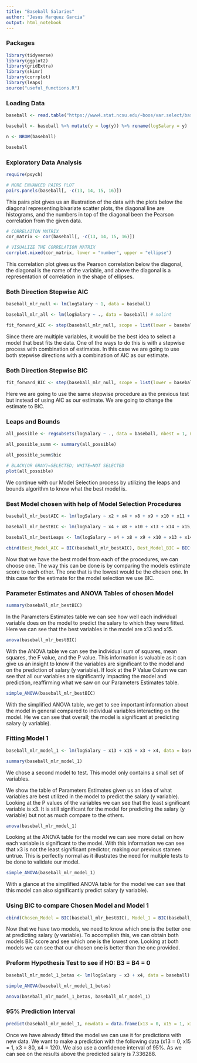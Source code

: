 ---
title: "Baseball Salaries"
author: "Jesus Marquez Garcia"
output: html_notebook
---

### Packages
```{r, message = FALSE, warning = FALSE}
library(tidyverse)
library(ggplot2)
library(gridExtra)
library(skimr)
library(corrplot)
library(leaps)
source("useful_functions.R")
```

### Loading Data
```{r}
baseball <- read.table("https://www4.stat.ncsu.edu/~boos/var.select/baseball.txt", sep = ",", header = TRUE) # nolint

baseball <- baseball %>% mutate(y = log(y)) %>% rename(logSalary = y)

n <- NROW(baseball)

baseball
```

### Exploratory Data Analysis
```{r, message = FALSE, warning = FALSE}
require(psych)
```

```{r}
# MORE ENHANCED PAIRS PLOT
pairs.panels(baseball[, -c(13, 14, 15, 16)])
```

This pairs plot gives us an illustration of the data with the plots below the diagonal representing bivariate scatter plots, the diagonal line are histograms, and the numbers in top of the diagonal been the Pearson correlation from the given data.

```{r}
# CORRELAITON MATRIX
cor_matrix <- cor(baseball[, -c(13, 14, 15, 16)])

# VISUALIZE THE CORRELATION MATRIX
corrplot.mixed(cor_matrix, lower = "number", upper = "ellipse")
```

This correlation plot gives us the Pearson correlation below the diagonal, the diagonal is the name of the variable, and above the diagonal is a representation of correlation in the shape of ellipses.

### Both Direction Stepwise AIC 
```{r}
baseball_mlr_null <- lm(logSalary ~ 1, data = baseball)

baseball_mlr_all <- lm(logSalary ~ ., data = baseball) # nolint

fit_forward_AIC <- step(baseball_mlr_null, scope = list(lower = baseball_mlr_null, upper = baseball_mlr_all), direction = "both", k = 2) # nolint
```

Since there are multiple variables, it would be the best idea to select a model that best fits the data. One of the ways to do this is with a stepwise process with combination of estimates. In this case we are going to use both stepwise directions with a combination of AIC as our estimate.

### Both Direction Stepwise BIC
```{r}
fit_forward_BIC <- step(baseball_mlr_null, scope = list(lower = baseball_mlr_null, upper = baseball_mlr_all), direction = "both", k=log(n)) # nolint
```

Here we are going to use the same stepwise procedure as the previous test but instead of using AIC as our estimate. We are going to change the estimate to BIC.

### Leaps and Bounds
```{r}
all_possible <- regsubsets(logSalary ~ ., data = baseball, nbest = 1, method = "exhaustive") # nolint

all_possible_summ <- summary(all_possible)

all_possible_summ$bic

# BLACK(OR GRAY)=SELECTED; WHITE=NOT SELECTED
plot(all_possible)
```

We continue with our Model Selection process by utilizing the leaps and bounds algorithm to know what the best model is.

### Best Model chosen with help of Model Selection Procedures
```{r}
baseball_mlr_bestAIC <- lm(logSalary ~ x2 + x4 + x8 + x9 + x10 + x11 + x13 + x14 + x15, data = baseball) # nolint

baseball_mlr_bestBIC <- lm(logSalary ~ x4 + x8 + x10 + x13 + x14 + x15, data = baseball) # nolint

baseball_mlr_bestLeaps <- lm(logSalary ~ x4 + x8 + x9 + x10 + x13 + x14 + x15, data = baseball) # nolint

cbind(Best_Model_AIC = BIC(baseball_mlr_bestAIC), Best_Model_BIC = BIC(baseball_mlr_bestBIC), Best_Model_Leaps = BIC(baseball_mlr_bestLeaps)) # nolint
```

Now that we have the best model from each of the procedures, we can choose one. The way this can be done is by comparing the models estimate score to each other. The one that is the lowest would be the chosen one. In this case for the estimate for the model selection we use BIC. 

###  Parameter Estimates and ANOVA Tables of chosen Model
```{r}
summary(baseball_mlr_bestBIC)
```

In the Parameters Estimates table we can see how well each individual variable does on the model to predict the salary to which they were fitted. Here we can see that the best variables in the model are x13 and x15.

```{r}
anova(baseball_mlr_bestBIC)
```

With the ANOVA table we can see the individual sum of squares, mean squares, the F value, and the P value. This information is valuable as it can give us an insight to know if the variables are significant to the model and on the prediction of salary (y variable). If look at the P Value Colum we can see that all our variables are significantly impacting the model and prediction, reaffirming what we saw on our Parameters Estimates table.

```{r}
simple_ANOVA(baseball_mlr_bestBIC)
```

With the simplified ANOVA table, we get to see important information about the model in general compared to individual variables interacting on the model. He we can see that overall; the model is significant at predicting salary (y variable).

### Fitting Model 1
```{r}
baseball_mlr_model_1 <- lm(logSalary ~ x13 + x15 + x3 + x4, data = baseball)

summary(baseball_mlr_model_1)
```

We chose a second model to test. This model only contains a small set of variables.

We show the table of Parameters Estimates given us an idea of what variables are best utilized in the model to predict the salary (y variable). Looking at the P values of the variables we can see that the least significant variable is x3. It is still significant for the model for predicting the salary (y variable) but not as much compare to the others.

```{r}
anova(baseball_mlr_model_1)
```

Looking at the ANOVA table for the model we can see more detail on how each variable is significant to the model. With this information we can see that x3 is not the least significant predictor, making our previous stamen untrue. This is perfectly normal as it illustrates the need for multiple tests to be done to validate our model.

```{r}
simple_ANOVA(baseball_mlr_model_1)
```

With a glance at the simplified ANOVA table for the model we can see that this model can also significantly predict salary (y variable).

### Using BIC to compare Chosen Model and Model 1
```{r}
cbind(Chosen_Model = BIC(baseball_mlr_bestBIC), Model_1 = BIC(baseball_mlr_model_1)) # nolint
```

Now that we have two models, we need to know which one is the better one at predicting salary (y variable). To accomplish this, we can obtain both models BIC score and see which one is the lowest one. Looking at both models we can see that our chosen one is better than the one provided.

### Preform Hypothesis Test to see if H0: B3 = B4 = 0
```{r}
baseball_mlr_model_1_betas <- lm(logSalary ~ x3 + x4, data = baseball)

simple_ANOVA(baseball_mlr_model_1_betas)

anova(baseball_mlr_model_1_betas, baseball_mlr_model_1)
```

### 95% Prediction Interval
```{r}
predict(baseball_mlr_model_1, newdata = data.frame(x13 = 0, x15 = 1, x3 = 80, x4 = 120), interval = "prediction", se.fit = T, conf.level = 0.95) # nolint
```

Once we have already fitted the model we can use it for predictions with new data. We want to make a prediction with the following data (x13 = 0, x15 = 1, x3 = 80, x4 = 120). We also use a confidence interval of 95%. As we can see on the results above the predicted salary is 7.336288.